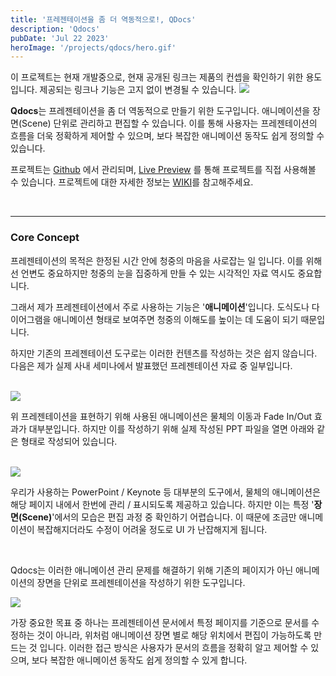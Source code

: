 ```yaml
---
title: '프레젠테이션을 좀 더 역동적으로!, QDocs'
description: 'Qdocs'
pubDate: 'Jul 22 2023'
heroImage: '/projects/qdocs/hero.gif'
---
```



<Warning>
  이 프로젝트는 현재 개발중으로, 현재 공개된 링크는 제품의 컨셉을 확인하기 위한 용도입니다. 제공되는 링크나 기능은 고지 없이 변경될 수 있습니다.
</Warning>

<Image width={720} height={399} src="/projects/qdocs/hero.gif" />

**Qdocs**는 프레젠테이션을 좀 더 역동적으로 만들기 위한 도구입니다. 애니메이션을 장면(Scene) 단위로 관리하고 편집할 수 있습니다. 이를 통해 사용자는 프레젠테이션의 흐름을 더욱 정확하게 제어할 수 있으며, 보다 복잡한 애니메이션 동작도 쉽게 정의할 수 있습니다.

프로젝트는 [Github](https://github.com/winetree94/qdocs) 에서 관리되며, [Live Preview](https://qdocs.winetree94.com) 를 통해 프로젝트를 직접 사용해볼 수 있습니다. 프로젝트에 대한 자세한 정보는 [WIKI](https://github.com/winetree94/qdocs/wiki)를 참고해주세요.

<br />

---

### Core Concept

프레젠테이션의 목적은 한정된 시간 안에 청중의 마음을 사로잡는 일 입니다. 이를 위해선 언변도 중요하지만 청중의 눈을 집중하게 만들 수 있는 시각적인 자료 역시도 중요합니다.

그래서 제가 프레젠테이션에서 주로 사용하는 기능은 '**애니메이션**'입니다. 도식도나 다이어그램을 애니메이션 형태로 보여주면 청중의 이해도를 높이는 데 도움이 되기 때문입니다.

하지만 기존의 프레젠테이션 도구로는 이러한 컨텐츠를 작성하는 것은 쉽지 않습니다. 다음은 제가 실제 사내 세미나에서 발표했던 프레젠테이션 자료 중 일부입니다.

<br />

<Image width={720} height={428} src="/projects/qdocs/1.gif" />

위 프레젠테이션을 표현하기 위해 사용된 애니메이션은 물체의 이동과 Fade In/Out 효과가 대부분입니다. 하지만 이를 작성하기 위해 실제 작성된 PPT 파일을 열면 아래와 같은 형태로 작성되어 있습니다.

<br />

<Image width={720} height={379} src="/projects/qdocs/2.png" />

우리가 사용하는 PowerPoint / Keynote 등 대부분의 도구에서, 물체의 애니메이션은 해당 페이지 내에서 한번에 관리 / 표시되도록 제공하고 있습니다. 하지만 이는 특정 '**장면(Scene)**'에서의 모습은 편집 과정 중 확인하기 어렵습니다. 이 때문에 조금만 애니메이션이 복잡해지더라도 수정이 어려울 정도로 UI 가 난잡해지게 됩니다.

<br />

Qdocs는 이러한 애니메이션 관리 문제를 해결하기 위해 기존의 페이지가 아닌 애니메이션의 장면을 단위로 프레젠테이션을 작성하기 위한 도구입니다.

<Image width={720} height={399} src="/projects/qdocs/hero.gif" />

가장 중요한 목표 중 하나는 프레젠테이션 문서에서 특정 페이지를 기준으로 문서를 수정하는 것이 아니라, 위처럼 애니메이션 장면 별로 해당 위치에서 편집이 가능하도록 만드는 것 입니다. 이러한 접근 방식은 사용자가 문서의 흐름을 정확히 알고 제어할 수 있으며, 보다 복잡한 애니메이션 동작도 쉽게 정의할 수 있게 합니다.

